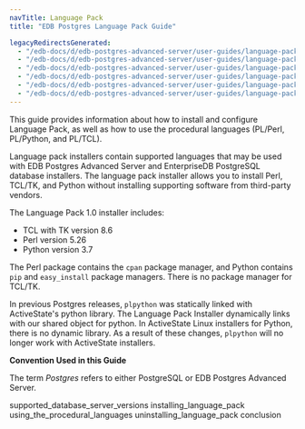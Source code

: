 ```yaml
---
navTitle: Language Pack
title: "EDB Postgres Language Pack Guide"

legacyRedirectsGenerated:
  - "/edb-docs/d/edb-postgres-advanced-server/user-guides/language-pack-guide/13/index.html"
  - "/edb-docs/d/edb-postgres-advanced-server/user-guides/language-pack-guide/latest/index.html"
  - "/edb-docs/d/edb-postgres-advanced-server/user-guides/language-pack-guide/13/conclusion.html"
  - "/edb-docs/d/edb-postgres-advanced-server/user-guides/language-pack-guide/latest/conclusion.html"
  - "/edb-docs/d/edb-postgres-advanced-server/user-guides/language-pack-guide/13/genindex.html"
  - "/edb-docs/d/edb-postgres-advanced-server/user-guides/language-pack-guide/latest/genindex.html"
---
```


This guide provides information about how to install and configure Language Pack, as well as how to use the procedural languages (PL/Perl, PL/Python, and PL/TCL).

Language pack installers contain supported languages that may be used with EDB Postgres Advanced Server and EnterpriseDB PostgreSQL database installers. The language pack installer allows you to install Perl, TCL/TK, and Python without installing supporting software from third-party vendors.

The Language Pack 1.0 installer includes:

-   TCL with TK version 8.6
-   Perl version 5.26
-   Python version 3.7

The Perl package contains the `cpan` package manager, and Python contains `pip` and `easy_install` package managers. There is no package manager for TCL/TK.

In previous Postgres releases, `plpython` was statically linked with ActiveState's python library. The Language Pack Installer dynamically links with our shared object for python. In ActiveState Linux installers for Python, there is no dynamic library. As a result of these changes, `plpython` will no longer work with ActiveState installers.

**Convention Used in this Guide**

The term *Postgres* refers to either PostgreSQL or EDB Postgres Advanced Server.

<div class="toctree" maxdepth="3">

supported_database_server_versions installing_language_pack using_the_procedural_languages uninstalling_language_pack conclusion

</div>
